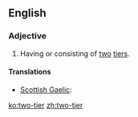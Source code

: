 ==English==

===Adjective===
{{en-adj|pos=[[two]]-[[tier]]|-}}

# Having or consisting of [[two]] [[tier]]s.

====Translations====
{{trans-top|having or consisting of two tiers}}
* [[Scottish Gaelic]]: {{t|gd|dà-shreathach}}
{{trans-mid}}
{{trans-bottom}}

[[ko:two-tier]]
[[zh:two-tier]]